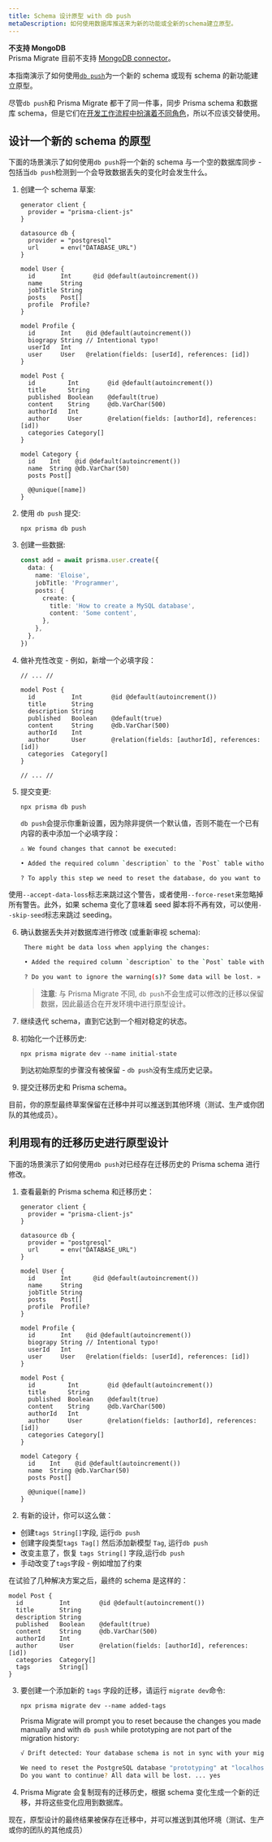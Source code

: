 ```yaml
---
title: Schema 设计原型 with db push
metaDescription: 如何使用数据库推送来为新的功能或全新的schema建立原型。
---
```


<TopBlock>

<Admonition type="warning">

**不支持 MongoDB** <br />
Prisma Migrate 目前不支持 [MongoDB connector](../../../concepts/database-connectors/mongodb)。

</Admonition>

本指南演示了如何使用[`db push`](../../../reference/api-reference/command-reference#db-push)为一个新的 schema 或现有 schema 的新功能建立原型。

尽管`db push`和 Prisma Migrate 都干了同一件事，同步 Prisma schema 和数据库 schema，但是它们在[开发工作流程中扮演着不同角色](../../../concepts/components/prisma-migrate/db-push#choosing-db-push-or-prisma-migrate)，所以不应该交替使用。

</TopBlock>

## 设计一个新的 schema 的原型

下面的场景演示了如何使用`db push`将一个新的 schema 与一个空的数据库同步 - 包括当`db push`检测到一个会导致数据丢失的变化时会发生什么。

1.  创建一个 schema 草案:

    ```prisma
    generator client {
      provider = "prisma-client-js"
    }
    
    datasource db {
      provider = "postgresql"
      url      = env("DATABASE_URL")
    }
    
    model User {
      id       Int      @id @default(autoincrement())
      name     String
      jobTitle String
      posts    Post[]
      profile  Profile?
    }
    
    model Profile {
      id       Int    @id @default(autoincrement())
      biograpy String // Intentional typo!
      userId   Int
      user     User   @relation(fields: [userId], references: [id])
    }
    
    model Post {
      id         Int        @id @default(autoincrement())
      title      String
      published  Boolean    @default(true)
      content    String     @db.VarChar(500)
      authorId   Int
      author     User       @relation(fields: [authorId], references: [id])
      categories Category[]
    }
    
    model Category {
      id    Int    @id @default(autoincrement())
      name  String @db.VarChar(50)
      posts Post[]
    
      @@unique([name])
    }
    ```

2.  使用 `db push` 提交:

    ```terminal
    npx prisma db push
    ```

3.  创建一些数据:

    ```ts
    const add = await prisma.user.create({
      data: {
        name: 'Eloise',
        jobTitle: 'Programmer',
        posts: {
          create: {
            title: 'How to create a MySQL database',
            content: 'Some content',
          },
        },
      },
    })
    ```

4.  做补充性改变 - 例如，新增一个必填字段：

    ```prisma highlight=6;add
    // ... //
    
    model Post {
      id          Int        @id @default(autoincrement())
      title       String
      description String
      published   Boolean    @default(true)
      content     String     @db.VarChar(500)
      authorId    Int
      author      User       @relation(fields: [authorId], references: [id])
      categories  Category[]
    }
    
    // ... //
    ```

5.  提交变更:

    ```terminal
    npx prisma db push
    ```

    `db push`会提示你重新设置，因为除非提供一个默认值，否则不能在一个已有内容的表中添加一个必填字段：

    ```bash
    ⚠️ We found changes that cannot be executed:

    • Added the required column `description` to the `Post` table without a default value. There are 2 rows in this table, it is not possible to execute this.

    ? To apply this step we need to reset the database, do you want to continue? All data will be lost. » (y/N)
    ```

<Tip>

使用`--accept-data-loss`标志来跳过这个警告，或者使用`--force-reset`来忽略掉所有警告。此外，如果 schema 变化了意味着 seed 脚本将不再有效，可以使用`--skip-seed`标志来跳过 seeding。

</Tip>

6.  确认数据丢失并对数据库进行修改 (或重新审视 schema):

    ```bash
     There might be data loss when applying the changes:

     • Added the required column `description` to the `Post` table without a default value.

     ? Do you want to ignore the warning(s)? Some data will be lost. » (y/N)
    ```

    > **注意**: 与 Prisma Migrate 不同, `db push`不会生成可以修改的迁移以保留数据，因此最适合在开发环境中进行原型设计。

7.  继续迭代 schema，直到它达到一个相对稳定的状态。

8.  初始化一个迁移历史:

    ```terminal
    npx prisma migrate dev --name initial-state
    ```

    到达初始原型的步骤没有被保留 - `db push`没有生成历史记录。

9.  提交迁移历史和 Prisma schema。

目前，你的原型最终草案保留在迁移中并可以推送到其他环境（测试、生产或你团队的其他成员）。

## 利用现有的迁移历史进行原型设计

下面的场景演示了如何使用`db push`对已经存在迁移历史的 Prisma schema 进行修改。

1. 查看最新的 Prisma schema 和迁移历史：

   ```prisma
   generator client {
     provider = "prisma-client-js"
   }
   
   datasource db {
     provider = "postgresql"
     url      = env("DATABASE_URL")
   }
   
   model User {
     id       Int      @id @default(autoincrement())
     name     String
     jobTitle String
     posts    Post[]
     profile  Profile?
   }
   
   model Profile {
     id       Int    @id @default(autoincrement())
     biograpy String // Intentional typo!
     userId   Int
     user     User   @relation(fields: [userId], references: [id])
   }
   
   model Post {
     id         Int        @id @default(autoincrement())
     title      String
     published  Boolean    @default(true)
     content    String     @db.VarChar(500)
     authorId   Int
     author     User       @relation(fields: [authorId], references: [id])
     categories Category[]
   }
   
   model Category {
     id    Int    @id @default(autoincrement())
     name  String @db.VarChar(50)
     posts Post[]
   
     @@unique([name])
   }
   ```

2. 有新的设计，你可以这么做：

- 创建`tags String[]`字段, 运行`db push`
- 创建字段类型`tags Tag[]` 然后添加新模型 `Tag`, 运行`db push`
- 改变主意了，恢复 `tags String[]` 字段,运行`db push`
- 手动改变了`tags`字段 - 例如增加了约束

在试验了几种解决方案之后，最终的 schema 是这样的：

```prisma
model Post {
  id          Int        @id @default(autoincrement())
  title       String
  description String
  published   Boolean    @default(true)
  content     String     @db.VarChar(500)
  authorId    Int
  author      User       @relation(fields: [authorId], references: [id])
  categories  Category[]
  tags        String[]
}
```

3. 要创建一个添加新的 `tags` 字段的迁移，请运行 `migrate dev`命令:

   ```terminal
   npx prisma migrate dev --name added-tags
   ```

   Prisma Migrate will prompt you to reset because the changes you made manually and with `db push` while prototyping are not part of the migration history:

   ```bash
   √ Drift detected: Your database schema is not in sync with your migration history.

   We need to reset the PostgreSQL database "prototyping" at "localhost:5432".
   Do you want to continue? All data will be lost. ... yes
   ```

4. Prisma Migrate 会复制现有的迁移历史，根据 schema 变化生成一个新的迁移，并将这些变化应用到数据库。

现在，原型设计的最终结果被保存在迁移中，并可以推送到其他环境（测试、生产或你的团队的其他成员）
